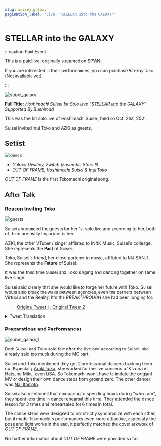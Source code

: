 ```yaml
---
slug: suisei_galaxy
pagination_label: 'Live: "STELLAR into the GALAXY"'
---
```



# STELLAR into the GALAXY

:::caution Paid Event

This is a paid live, originally streamed on SPWN.

If you are interested in their performances, you can purchase _Blu-ray Disc_ (Not available yet).

:::

![suisei_galaxy](./assets/suisei_galaxy.jpg)

**Full Title:** _Hoshimachi Suisei 1st Solo Live “STELLAR into the GALAXY” Supported By Bushiroad_

This was the 1st solo live of Hoshimachi Suisei, held on Oct. 21st, 2021.

Suisei invited Inui Toko and AZKi as guests.

## Setlist

![dance](./assets/20211021_04.jpg)

- _Galaxy Desitiny, Switch (Ensemble Stars !!)_
- _OUT OF FRAME, Hoshimachi Suisei & Inui Toko_

_OUT OF FRAME_ is the first Tokomachi original song.

## After Talk

### Reason Inviting Toko

![guests](./assets/20211021_03.jpg)

> <YTTime Id="d95pYGLpgXE" Time="45:05" Desc="Guest announcement" />

Suisei announced the guests for her 1st solo live and according to her, both of them are really important to her.

AZKi, the other VTuber / singer affliated to INNK Music, Suisei's colleage. She represents the **Past** of Suisei.

Toko, Suisei's friend, her close partener in music, affliated to NIJISANJI. She represents the **Future** of Suisei.

It was the third time Suisei and Toko singing and dancing together on same live stage.

Suisei said clearly that she would like to forge her future with Toko. Suisei would also break the walls between agencies, even the barriers between Virtual and the Reality. It's the _BREAKTHROUGH_ she had been longing for.

> [<Icon Name="twitter" /> Original Tweet 1](https://twitter.com/inui_toko/status/1436300024401436673) , [<Icon Name="twitter" /> Original Tweet 2](https://twitter.com/suisei_hosimati/status/1436303328741265410)

<details> <summary>Tweet Translation</summary>

<img src={require('./assets/20211021_06.jpg').default} style={{ width: '35rem' }} />
<br />
<img src={require('./assets/20211021_05.jpg').default} style={{ width: '35rem' }} />
<br />

</details>

### Preparations and Performances

![suisei_galaxy_1](./assets/20211021_01.jpg)

> <YTTime Id="9G6I4EQT3G8" Time="17:21" Desc="Suisei's after talk about guests" />

> <YTTime Id="Ql5YkeQ6iDg" Time="04:31" Desc="Tokomachi talking on radio" />

Both Suisei and Toko said few after the live and according to Suisei, she already said too much during the MC part.

Suisei and Toko mentioned they got 2 professional dancers backing them up. Especially [<Icon Name="twitter" /> Araki Yuka](https://twitter.com/araki__yuka), she worked for the live concerts of Kizuna Ai, Hatsune Miku, even LiSA. So Tokomachi won't have to imitate the origianl MV or design their own dance steps from ground zero. The other dancer was [<Icon Name="twitter" /> Mai Itamoto](https://twitter.com/mai_dance_mai).

Suisei also mentioned that comparing to spending hours during "who i am", they spent less time in dance rehearsal this time. They attended the dance lesson for 3 times and rehearsaled for 6 times in total.

The dance steps were designed to not strictly synchronize with each other, but it made Tokomachi's performances even more attractive, especially the pose and light works in the end, it perfectly matched the cover arkwork of _OUT OF FRAME_.

No further information about _OUT OF FRAME_ were provided so far.
